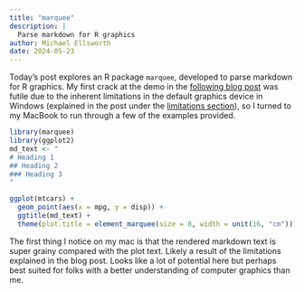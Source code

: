 ```yaml
---
title: "marquee"
description: |
  Parse markdown for R graphics
author: Michael Ellsworth
date: 2024-05-23
---
```


Today's post explores an R package `marquee`, developed to parse markdown for R graphics. My first crack at the demo in the [following blog post](https://www.tidyverse.org/blog/2024/05/marquee-0-1-0/) was futile due to the inherent limitations in the default graphics device in Windows (explained in the post under the [limitations section](https://www.tidyverse.org/blog/2024/05/marquee-0-1-0/#limitations)), so I turned to my MacBook to run through a few of the examples provided.

```r
library(marquee)
library(ggplot2)
md_text <- "
# Heading 1
## Heading 2
### Heading 3
"

ggplot(mtcars) + 
  geom_point(aes(x = mpg, y = disp)) + 
  ggtitle(md_text) + 
  theme(plot.title = element_marquee(size = 8, width = unit(16, "cm")))
```

The first thing I notice on my mac is that the rendered markdown text is super grainy compared with the plot text. Likely a result of the limitations explained in the blog post. Looks like a lot of potential here but perhaps best suited for folks with a better understanding of computer graphics than me.
